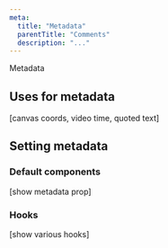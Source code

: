 ```yaml
---
meta:
  title: "Metadata"
  parentTitle: "Comments"
  description: "..."
---
```


Metadata

## Uses for metadata

[canvas coords, video time, quoted text]

## Setting metadata

### Default components

[show metadata prop]

### Hooks

[show various hooks]
